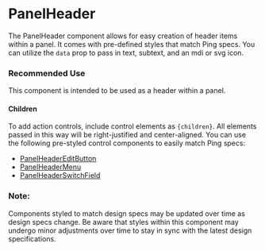 
<Meta title="Experimental/PanelHeader" />

# PanelHeader

The PanelHeader component allows for easy creation of header items within a panel. It comes with pre-defined styles that match Ping specs. You can utilize the `data` prop to pass in text, subtext, and an mdi or svg icon.

### Recommended Use
This component is intended to be used as a header within a panel.

#### Children
To add action controls, include control elements as `{children}`. All elements passed in this way will be right-justified and center-aligned. You can use the following pre-styled control components to easily match Ping specs:
- [PanelHeaderEditButton](./?path=/story/experimental-panelheader-controls-panelheadereditbutton--default)
- [PanelHeaderMenu](./?path=/story/experimental-panelheader-controls-panelheadermenu--default)
- [PanelHeaderSwitchField](./?path=/story/experimental-panelheader-controls-panelheaderswitchfield--default)

### Note:
Components styled to match design specs may be updated over time as design specs change. Be aware that styles within this component may undergo minor adjustments over time to stay in sync with the latest design specifications.
